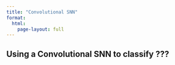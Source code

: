 ```yaml
---
title: "Convolutional SNN"
format:
  html:
    page-layout: full
---
```


## Using a Convolutional SNN to classify ???